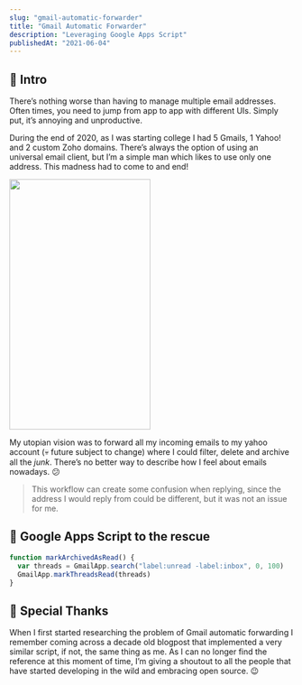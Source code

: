 ```yaml
---
slug: "gmail-automatic-forwarder"
title: "Gmail Automatic Forwarder"
description: "Leveraging Google Apps Script"
publishedAt: "2021-06-04"
---
```



## 📖 Intro

There’s nothing worse than having to manage multiple email addresses. Often times, you need to jump from app to app with different UIs. Simply put, it’s annoying and unproductive.

During the end of 2020, as I was starting college I had 5 Gmails, 1 Yahoo! and 2 custom Zoho domains. There’s always the option of using an universal email client, but I’m a simple man which likes to use only one address. This madness had to come to and end!

<div className="flex justify-center">
  <Image
    src="/images/journal/gmail-automatic-forwarder/accounts.jpeg"
    alt=""
    width="250"
    height="444"
    className="mx-auto"
  />
</div>

My utopian vision was to forward all my incoming emails to my yahoo account (💀 future subject to change) where I could filter, delete and archive all the _junk_. There’s no better way to describe how I feel about emails nowadays. 😕

> This workflow can create some confusion when replying, since the address I would reply from could be different, but it was not an issue for me.

## 💫 Google Apps Script to the rescue

```javascript
function markArchivedAsRead() {
  var threads = GmailApp.search("label:unread -label:inbox", 0, 100)
  GmailApp.markThreadsRead(threads)
}
```

## 👏 Special Thanks

When I first started researching the problem of Gmail automatic forwarding I remember coming across a decade old blogpost that implemented a very similar script, if not, the same thing as me. As I can no longer find the reference at this moment of time, I’m giving a shoutout to all the people that have started developing in the wild and embracing open source. 😉
